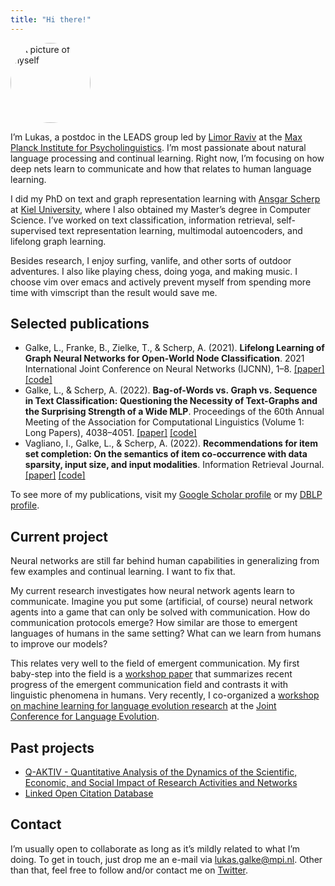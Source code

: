 ```yaml
---
title: "Hi there!"
---
```


<img class="img-fluid float-end" style="border-radius: 50%"  alt="A picture of myself" width="128" height="128" resize=true src="images/2022-05-Lukas-Galke.jpg"></img>


I'm Lukas, a postdoc in the LEADS group led by [Limor
Raviv](https://www.limorravivevolang.com) at the [Max Planck Institute for
Psycholinguistics](https://mpi.nl).  I'm most passionate about natural language
processing and continual learning. Right now, I'm focusing on how deep
nets learn to communicate and how that relates to human language learning.

I did my PhD on text and graph representation learning with [Ansgar
Scherp](http://ansgarscherp.net) at [Kiel
University](https://www.uni-kiel.de/en/), where I also obtained my Master’s
degree in Computer Science.  I've worked on text classification, information
retrieval, self-supervised text representation learning, multimodal autoencoders,
and lifelong graph learning.

Besides research, I enjoy surfing, vanlife, and other sorts of outdoor
adventures. I also like playing chess, doing yoga, and making music. I choose
vim over emacs and actively prevent myself from spending more time with
vimscript than the result would save me. 

## Selected publications

- Galke, L., Franke, B., Zielke, T., & Scherp, A. (2021). **Lifelong Learning of Graph Neural Networks for Open-World Node Classification**. 2021 International Joint Conference on Neural Networks (IJCNN), 1–8. [[paper]](https://doi.org/10.1109/IJCNN52387.2021.9533412) [[code]](https://github.com/lgalke/lifelong-learning)
- Galke, L., & Scherp, A. (2022). **Bag-of-Words vs. Graph vs. Sequence in Text Classification: Questioning the Necessity of Text-Graphs and the Surprising Strength of a Wide MLP**. Proceedings of the 60th Annual Meeting of the Association for Computational Linguistics (Volume 1: Long Papers), 4038–4051. [[paper]](https://doi.org/10.18653/v1/2022.acl-long.279) [[code]](https://github.com/lgalke/text-clf-baselines)
- Vagliano, I., Galke, L., & Scherp, A. (2022). **Recommendations for item set completion: On the semantics of item co-occurrence with data sparsity, input size, and input modalities**. Information Retrieval Journal. [[paper]](https://doi.org/10.1007/s10791-022-09408-9) [[code]](https://github.com/lgalke/aae-recommender)

To see more of my publications, visit my [Google Scholar profile](https://scholar.google.de/citations?user=AHGGdYQAAAAJ&hl=en) or my [DBLP profile](https://dblp.org/pid/200/7830.html).

## Current project 

Neural networks are still far behind human capabilities in generalizing from
few examples and continual learning. I want to fix that.

My current research investigates how neural network agents learn to
communicate. Imagine you put some (artificial, of course) neural network agents
into a game that can only be solved with communication. How do communication
protocols emerge?  How similar are those to emergent languages of humans in the
same setting? What can we learn from humans to improve our models?

This relates very well to the field of emergent communication. My first
baby-step into the field is a [workshop
paper](https://arxiv.org/abs/2204.10590) that summarizes recent progress of the
emergent communication field and contrasts it with linguistic phenomena in
humans. Very recently, I co-organized a [workshop on machine learning for language
evolution research](https://ml4evolang.github.io/) at the [Joint Conference for
Language
Evolution](https://sites.google.com/view/joint-conf-language-evolution/home).


## Past projects

- [Q-AKTIV - Quantitative Analysis of the Dynamics of the Scientific, Economic, and Social Impact of Research Activities and Networks](https://q-aktiv.github.io)
- [Linked Open Citation Database](https://locdb.bib.uni-mannheim.de/blog/en/)

## Contact

I'm usually open to collaborate as long as it's mildly related to what I'm
doing. To get in touch, just drop me an e-mail via
[lukas.galke@mpi.nl](mailto:lukas.galke@mpi.nl?subject=First contact). Other
than that, feel free to follow and/or contact me on
[Twitter](https://twitter.com/LukasGalke).
 


